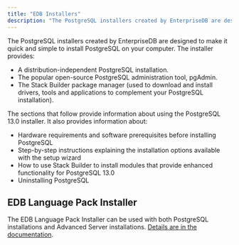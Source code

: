 ```yaml
---
title: "EDB Installers"
description: "The PostgreSQL installers created by EnterpriseDB are designed to make it quick and simple to install PostgreSQL on your computer."
---
```


The PostgreSQL installers created by EnterpriseDB are designed to make it quick and simple to install PostgreSQL on your computer. The installer provides:

- A distribution-independent PostgreSQL installation.
- The popular open-source PostgreSQL administration tool, pgAdmin.
- The Stack Builder package manager (used to download and install drivers, tools and applications to complement your PostgreSQL installation).

The sections that follow provide information about using the PostgreSQL 13.0 installer. It also provides information about:

- Hardware requirements and software prerequisites before installing PostgreSQL
- Step-by-step instructions explaining the installation options available with the setup wizard
- How to use Stack Builder to install modules that provide enhanced functionality for PostgreSQL 13.0
- Uninstalling PostgreSQL

## EDB Language Pack Installer

The EDB Language Pack Installer can be used with both PostgreSQL installations and Advanced Server installations. [Details are in the documentation](/epas/latest/language_pack/).
